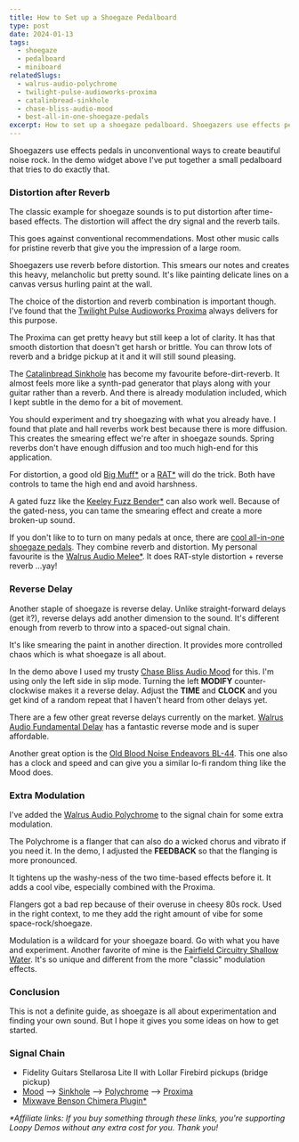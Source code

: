 ```yaml
---
title: How to Set up a Shoegaze Pedalboard
type: post
date: 2024-01-13
tags:
  - shoegaze
  - pedalboard
  - miniboard
relatedSlugs:
  - walrus-audio-polychrome
  - twilight-pulse-audioworks-proxima
  - catalinbread-sinkhole
  - chase-bliss-audio-mood
  - best-all-in-one-shoegaze-pedals
excerpt: How to set up a shoegaze pedalboard. Shoegazers use effects pedals in unconventional ways to create beautiful noise rock. In the demo widget above I've put together a small pedalboard that tries to do exactly that.
---
```



Shoegazers use effects pedals in unconventional ways to create beautiful noise rock. In the demo widget above I've put together a small pedalboard that tries to do exactly that.

### Distortion after Reverb

The classic example for shoegaze sounds is to put distortion after time-based effects. The distortion will affect the dry signal and the reverb tails.

This goes against conventional recommendations. Most other music calls for pristine reverb that give you the impression of a large room.

Shoegazers use reverb before distortion. This smears our notes and creates this heavy, melancholic but pretty sound. It's like painting delicate lines on a canvas versus hurling paint at the wall.

The choice of the distortion and reverb combination is important though. I've found that the [Twilight Pulse Audioworks Proxima](/demos/twilight-pulse-audioworks-proxima) always delivers for this purpose.

The Proxima can get pretty heavy but still keep a lot of clarity. It has that smooth distortion that doesn't get harsh or brittle. You can throw lots of reverb and a bridge pickup at it and it will still sound pleasing.

The [Catalinbread Sinkhole](/demos/catalinbread-sinkhole) has become my favourite before-dirt-reverb. It almost feels more like a synth-pad generator that plays along with your guitar rather than a reverb. And there is already modulation included, which I kept subtle in the demo for a bit of movement.

<PartnerLinks
  slug="catalinbread-sinkhole"
  sweetwater="https://sweetwater.sjv.io/0ZgdxM"
  thomann="catalinbread_sinkhole_ethereal_reverb"
/>

You should experiment and try shoegazing with what you already have. I found that plate and hall reverbs work best because there is more diffusion. This creates the smearing effect we're after in shoegaze sounds. Spring reverbs don't have enough diffusion and too much high-end for this application.

For distortion, a good old [Big Muff\*](https://sweetwater.sjv.io/OrkbeZ) or a [RAT\*](https://sweetwater.sjv.io/g1mGRg) will do the trick. Both have controls to tame the high end and avoid harshness.

A gated fuzz like the [Keeley Fuzz Bender\*](https://sweetwater.sjv.io/Pye6rz) can also work well. Because of the gated-ness, you can tame the smearing effect and create a more broken-up sound.

If you don't like to to turn on many pedals at once, there are [cool all-in-one shoegaze pedals](/posts/best-all-in-one-shoegaze-pedals). They combine reverb and distortion. My personal favourite is the [Walrus Audio Melee\*](https://sweetwater.sjv.io/eK3NR1). It does RAT-style distortion + reverse reverb ...yay!

### Reverse Delay

Another staple of shoegaze is reverse delay. Unlike straight-forward delays (get it?), reverse delays add another dimension to the sound. It's different enough from reverb to throw into a spaced-out signal chain.

It's like smearing the paint in another direction. It provides more controlled chaos which is what shoegaze is all about.

In the demo above I used my trusty [Chase Bliss Audio Mood](/demos/chase-bliss-audio-mood) for this. I'm using only the left side in slip mode. Turning the left **MODIFY** counter-clockwise makes it a reverse delay. Adjust the **TIME** and **CLOCK** and you get kind of a random repeat that I haven't heard from other delays yet.

There are a few other great reverse delays currently on the market. [Walrus Audio Fundamental Delay](/demos/walrus-audio-fundamental-delay) has a fantastic reverse mode and is super affordable.

<PartnerLinks
  slug="walrus-audio-fundamental-delay"
  sweetwater="https://sweetwater.sjv.io/vN5VD3"
  thomann="walrus_audio_fundamental_delay"
/>

Another great option is the [Old Blood Noise Endeavors BL-44](/demos/old-blood-noise-endeavors-bl-44-reverse). This one also has a clock and speed and can give you a similar lo-fi random thing like the Mood does.

<PartnerLinks
  slug="old-blood-noise-endeavors-bl-44-reverse"
  thomann="old_blood_noise_endeavors_bl_44_reverse"
/>

### Extra Modulation

I've added the [Walrus Audio Polychrome](/demos/walrus-audio-polychrome) to the signal chain for some extra modulation.

<PartnerLinks
  slug="walrus-audio-polychrome"
  sweetwater="https://sweetwater.sjv.io/Qya66P"
  thomann="walrus_audio_polychrome"
/>

The Polychrome is a flanger that can also do a wicked chorus and vibrato if you need it. In the demo, I adjusted the **FEEDBACK** so that the flanging is more pronounced.

It tightens up the washy-ness of the two time-based effects before it. It adds a cool vibe, especially combined with the Proxima.

Flangers got a bad rep because of their overuse in cheesy 80s rock. Used in the right context, to me they add the right amount of vibe for some space-rock/shoegaze.

Modulation is a wildcard for your shoegaze board. Go with what you have and experiment. Another favorite of mine is the [Fairfield Circuitry Shallow Water](/demos/fairfield-circuitry-shallow-water). It's so unique and different from the more "classic" modulation effects.

<PartnerLinks
  slug="fairfield-circuitry-shallow-water"
  thomann="fairfield_circuitry_shallow_water"
/>

### Conclusion

This is not a definite guide, as shoegaze is all about experimentation and finding your own sound. But I hope it gives you some ideas on how to get started.

### Signal Chain

- Fidelity Guitars Stellarosa Lite II with Lollar Firebird pickups (bridge pickup)
- [Mood](/demos/chase-bliss-audio-mood) --> [Sinkhole](/demos/catalinbread-sinkhole) --> [Polychrome](/demos/walrus-audio-polychrome) --> [Proxima](/demos/twilight-pulse-audioworks-proxima)
- [Mixwave Benson Chimera Plugin\*](https://sweetwater.sjv.io/B0N2PL)

_\*Affiliate links: If you buy something through these links, you're supporting Loopy Demos without any extra cost for you. Thank you!_
